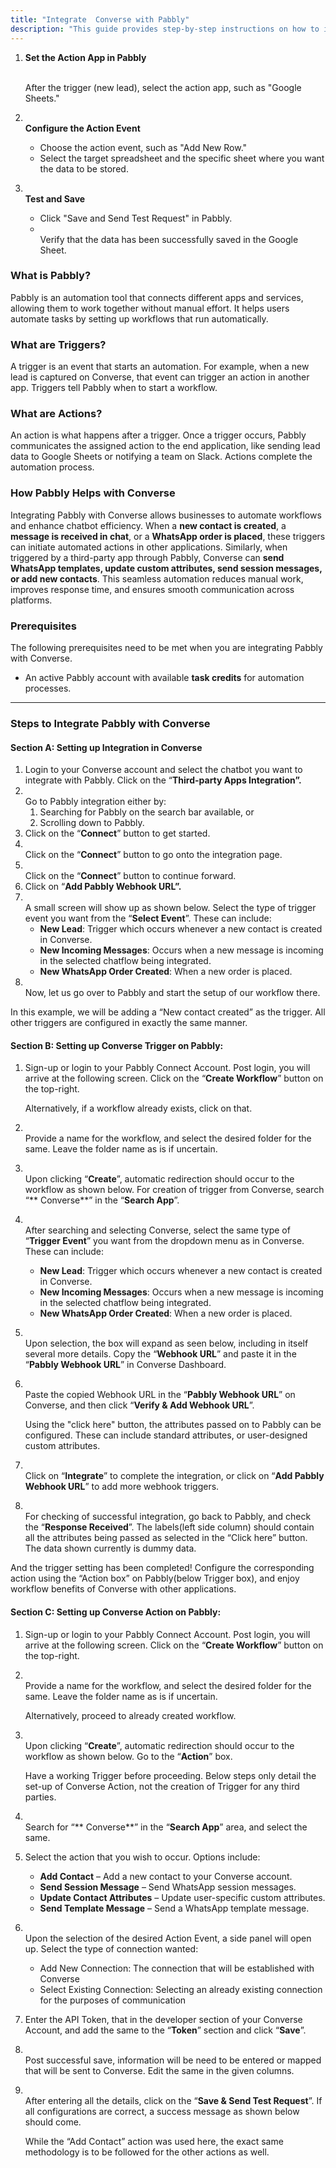 ```yaml
---
title: "Integrate  Converse with Pabbly"
description: "This guide provides step-by-step instructions on how to integrate Pabbly with  Converse to collect leads captured on  Converse and transfer them to a third-party application, such as Google Sheets."
---
```


1. **Set the Action App in Pabbly**

   \
   After the trigger (new lead), select the action app, such as "Google Sheets."
2. **\
   Configure the Action Event**
   - Choose the action event, such as "Add New Row."
   - Select the target spreadsheet and the specific sheet where you want the data to be stored.
3. **\
   Test and Save**
   - Click "Save and Send Test Request" in Pabbly.
   - \
     Verify that the data has been successfully saved in the Google Sheet.

 

### **What is Pabbly?**

Pabbly is an automation tool that connects different apps and services, allowing them to work together without manual effort. It helps users automate tasks by setting up workflows that run automatically.

### **What are Triggers?**

A trigger is an event that starts an automation. For example, when a new lead is captured on  Converse, that event can trigger an action in another app. Triggers tell Pabbly when to start a workflow.

### **What are Actions?**

An action is what happens after a trigger. Once a trigger occurs, Pabbly communicates the assigned action to the end application, like sending lead data to Google Sheets or notifying a team on Slack. Actions complete the automation process.

### **How Pabbly Helps with  Converse**

Integrating Pabbly with  Converse allows businesses to automate workflows and enhance chatbot efficiency. When a **new contact is created**, a **message is received in chat**, or a **WhatsApp order is placed**, these triggers can initiate automated actions in other applications. Similarly, when triggered by a third-party app through Pabbly,  Converse can **send WhatsApp templates, update custom attributes, send session messages, or add new contacts**. This seamless automation reduces manual work, improves response time, and ensures smooth communication across platforms.

### **Prerequisites**

The following prerequisites need to be met when you are integrating Pabbly with  Converse.

- An active Pabbly account with available **task credits** for automation processes.

---

### **Steps to Integrate Pabbly with  Converse**

#### **Section A: Setting up Integration in  Converse**

1. Login to your  Converse account and select the chatbot you want to integrate with Pabbly. Click on the “**Third-party Apps Integration”.**
2. \
   Go to Pabbly integration either by:
   1. Searching for Pabbly on the search bar available, or
   2. Scrolling down to Pabbly.
3. Click on the “**Connect**” button to get started.
4. \
   Click on the “**Connect**” button to go onto the integration page.
5. \
   Click on the “**Connect**” button to continue forward.
6. Click on “**Add Pabbly Webhook URL”.**
7. \
   A small screen will show up as shown below. Select the type of trigger event you want from the “**Select Event**”. These can include:
   - **New Lead**: Trigger which occurs whenever a new contact is created in  Converse.
   - **New Incoming Messages**: Occurs when a new message is incoming in the selected chatflow being integrated.
   - **New WhatsApp Order Created**: When a new order is placed.
8. \
   Now, let us go over to Pabbly and start the setup of our workflow there.

<Info>
  In this example, we will be adding a “New contact created” as the trigger. All other triggers are configured in exactly the same manner.
</Info>

#### **Section B: Setting up  Converse Trigger on Pabbly:**

1. Sign-up or login to your Pabbly Connect Account. Post login, you will arrive at the following screen. Click on the “**Create Workflow**” button on the top-right.

   <Info>
     Alternatively, if a workflow already exists, click on that.
   </Info>
2. \
   Provide a name for the workflow, and select the desired folder for the same. Leave the folder name as is if uncertain.
3. \
   Upon clicking “**Create**”, automatic redirection should occur to the workflow as shown below. For creation of trigger from  Converse, search “** Converse**” in the “**Search App**”.
4. \
   After searching and selecting  Converse, select the same type of “**Trigger Event**” you want from the dropdown menu as in  Converse. These can include:
   - **New Lead**: Trigger which occurs whenever a new contact is created in  Converse.
   - **New Incoming Messages**: Occurs when a new message is incoming in the selected chatflow being integrated.
   - **New WhatsApp Order Created**: When a new order is placed.
5. \
   Upon selection, the box will expand as seen below, including in itself several more details. Copy the “**Webhook URL**” and paste it in the “**Pabbly Webhook URL**” in  Converse Dashboard.
6. \
   Paste the copied Webhook URL in the “**Pabbly Webhook URL**” on  Converse, and then click “**Verify & Add Webhook URL**”.

   <Info>
     Using the "click here" button, the attributes passed on to Pabbly can be configured. These can include standard attributes, or user-designed custom attributes.
   </Info>
7. \
   Click on “**Integrate**” to complete the integration, or click on “**Add Pabbly Webhook URL**” to add more webhook triggers.
8. \
   For checking of successful integration, go back to Pabbly, and check the “**Response Received**”. The labels(left side column) should contain all the attributes being passed as selected in the “Click here” button. The data shown currently is dummy data.

And the trigger setting has been completed\! Configure the corresponding action using the “Action box” on Pabbly(below Trigger box), and enjoy workflow benefits of  Converse with other applications.

#### **Section C: Setting up  Converse Action on Pabbly:**

1. Sign-up or login to your Pabbly Connect Account. Post login, you will arrive at the following screen. Click on the “**Create Workflow**” button on the top-right.
2. \
   Provide a name for the workflow, and select the desired folder for the same. Leave the folder name as is if uncertain.

   <Info>
     Alternatively, proceed to already created workflow.
   </Info>
3. \
   Upon clicking “**Create**”, automatic redirection should occur to the workflow as shown below. Go to the “**Action**” box.

   <Info>
     Have a working Trigger before proceeding. Below steps only detail the set-up of  Converse Action, not the creation of Trigger for any third parties.
   </Info>
4. \
   Search for “** Converse**” in the “**Search App**” area, and select the same.
5. Select the action that you wish to occur. Options include:
   - **Add Contact** – Add a new contact to your  Converse account.
   - **Send Session Message** – Send WhatsApp session messages.
   - **Update Contact Attributes** – Update user-specific custom attributes.
   - **Send Template Message** – Send a WhatsApp template message.
6. \
   Upon the selection of the desired Action Event, a side panel will open up. Select the type of connection wanted:
   - Add New Connection: The connection that will be established with  Converse
   - Select Existing Connection: Selecting an already existing connection for the purposes of communication
7. Enter the API Token, that in the developer section of your  Converse Account, and add the same to the “**Token**” section and click “**Save**”.
8. \
   Post successful save, information will be need to be entered or mapped that will be sent to  Converse. Edit the same in the given columns.
9. \
   After entering all the details, click on the “**Save & Send Test Request**”. If all configurations are correct, a success message as shown below should come.

   <Info>
     While the “Add Contact” action was used here, the exact same methodology is to be followed for the other actions as well.
   </Info>

 